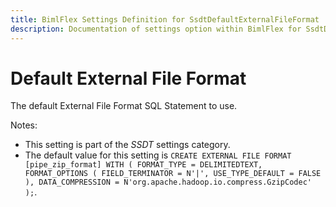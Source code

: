 ---
title: BimlFlex Settings Definition for SsdtDefaultExternalFileFormat
description: Documentation of settings option within BimlFlex for SsdtDefaultExternalFileFormat
---
<head>
  <meta name="varigenceProduct" content="BimlFlex"></meta>
  <meta name="varigenceArticleType" content="Reference"></meta>
</head>


# Default External File Format

The default External File Format SQL Statement to use.

Notes:

* This setting is part of the *SSDT* settings category.
* The default value for this setting is `CREATE EXTERNAL FILE FORMAT [pipe_zip_format]
    WITH (
        FORMAT_TYPE = DELIMITEDTEXT,
        FORMAT_OPTIONS (
            FIELD_TERMINATOR = N'|',
            USE_TYPE_DEFAULT = FALSE
        ),
        DATA_COMPRESSION = N'org.apache.hadoop.io.compress.GzipCodec'
    );`.
